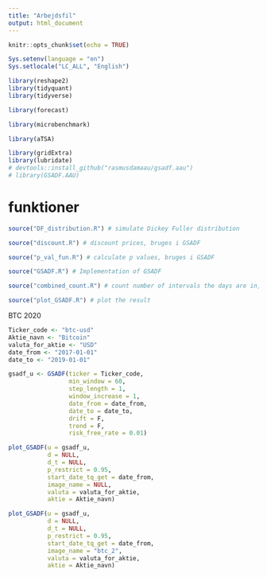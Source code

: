 ```yaml
---
title: "Arbejdsfil"
output: html_document
---
```


```r
knitr::opts_chunk$set(echo = TRUE)

Sys.setenv(language = "en")
Sys.setlocale("LC_ALL", "English")

library(reshape2)
library(tidyquant)
library(tidyverse)

library(forecast)

library(microbenchmark)

library(aTSA)

library(gridExtra)
library(lubridate)
# devtools::install_github("rasmusdamaau/gsadf.aau")
# library(GSADF.AAU)
```

# funktioner

```r
source("DF_distribution.R") # simulate Dickey Fuller distribution

source("discount.R") # discount prices, bruges i GSADF

source("p_val_fun.R") # calculate p values, bruges i GSADF

source("GSADF.R") # Implementation of GSADF

source("combined_count.R") # count number of intervals the days are in, bruges i plot_GSADF

source("plot_GSADF.R") # plot the result


```

BTC 2020

```r
Ticker_code <- "btc-usd"
Aktie_navn <- "Bitcoin"
valuta_for_aktie <- "USD"
date_from <- "2017-01-01"
date_to <- "2019-01-01"

gsadf_u <- GSADF(ticker = Ticker_code,
                 min_window = 60,
                 step_length = 1,
                 window_increase = 1,
                 date_from = date_from,
                 date_to = date_to,
                 drift = F,
                 trend = F,
                 risk_free_rate = 0.01)

plot_GSADF(u = gsadf_u,
           d = NULL,
           d_t = NULL, 
           p_restrict = 0.95, 
           start_date_tq_get = date_from,
           image_name = NULL, 
           valuta = valuta_for_aktie,
           aktie = Aktie_navn)

plot_GSADF(u = gsadf_u,
           d = NULL,
           d_t = NULL, 
           p_restrict = 0.95, 
           start_date_tq_get = date_from,
           image_name = "btc_2", 
           valuta = valuta_for_aktie,
           aktie = Aktie_navn)



```

